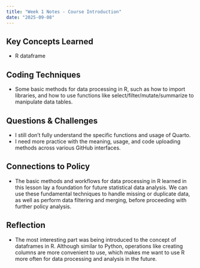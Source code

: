 ```yaml
---
title: "Week 1 Notes - Course Introduction"
date: "2025-09-08"
---
```


## Key Concepts Learned
- R dataframe

## Coding Techniques
- Some basic methods for data processing in R, such as how to import libraries, and how to use functions like select/filter/mutate/summarize to manipulate data tables.

## Questions & Challenges
- I still don’t fully understand the specific functions and usage of Quarto.
- I need more practice with the meaning, usage, and code uploading methods across various GitHub interfaces.

## Connections to Policy
- The basic methods and workflows for data processing in R learned in this lesson lay a foundation for future statistical data analysis. We can use these fundamental techniques to handle missing or duplicate data, as well as perform data filtering and merging, before proceeding with further policy analysis.

## Reflection
- The most interesting part was being introduced to the concept of dataframes in R. Although similar to Python, operations like creating columns are more convenient to use, which makes me want to use R more often for data processing and analysis in the future.
